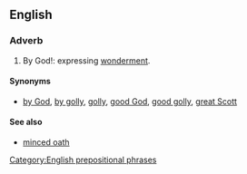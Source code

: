 ==English==

===Adverb===
{{en-adv|head=[[by]] [[George]]|-}}
# {{euphemistic}} By God!: expressing [[wonderment]].

====Synonyms====
* {{sense|expression of wonderment}} [[by God]], [[by golly]], [[golly]], [[good God]], [[good golly]], [[great Scott]]

====See also====
* [[minced oath]]

[[Category:English prepositional phrases]]
